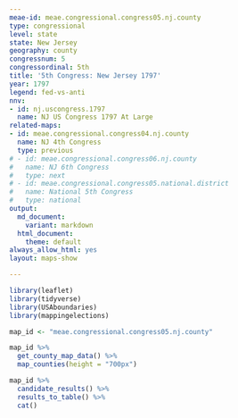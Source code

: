 ```yaml
---
meae-id: meae.congressional.congress05.nj.county
type: congressional
level: state
state: New Jersey
geography: county
congressnum: 5
congressordinal: 5th
title: '5th Congress: New Jersey 1797'
year: 1797
legend: fed-vs-anti
nnv:
- id: nj.uscongress.1797
  name: NJ US Congress 1797 At Large
related-maps:
- id: meae.congressional.congress04.nj.county
  name: NJ 4th Congress
  type: previous
# - id: meae.congressional.congress06.nj.county
#   name: NJ 6th Congress
#   type: next
# - id: meae.congressional.congress05.national.district
#   name: National 5th Congress
#   type: national
output:
  md_document:
    variant: markdown
  html_document:
    theme: default
always_allow_html: yes
layout: maps-show

---
```


```r
library(leaflet)
library(tidyverse)
library(USAboundaries)
library(mappingelections)

map_id <- "meae.congressional.congress05.nj.county"
```

<div class="map">

```r
map_id %>%
  get_county_map_data() %>%
  map_counties(height = "700px")
```

</div>

<div class="results-table">

```r
map_id %>%
  candidate_results() %>%
  results_to_table() %>%
  cat()
```

</div>
